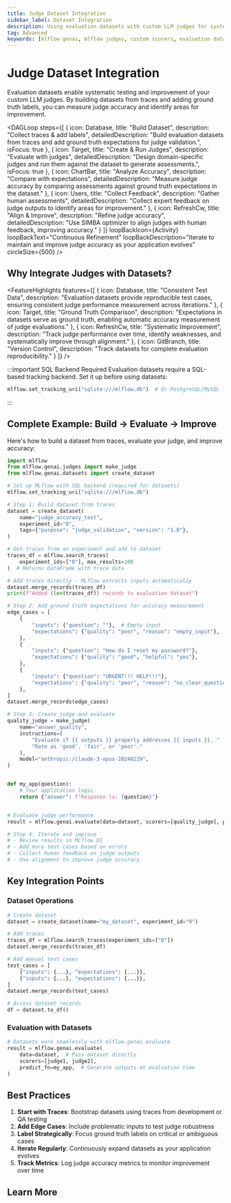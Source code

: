 ```yaml
---
title: Judge Dataset Integration
sidebar_label: Dataset Integration
description: Using evaluation datasets with custom LLM judges for systematic testing and improvement
tag: Advanced
keywords: [mlflow genai, mlflow judges, custom scorers, evaluation datasets, model evaluation, llm judge accuracy, alignment]
---
```



# Judge Dataset Integration

Evaluation datasets enable systematic testing and improvement of your custom LLM judges. By building datasets from traces and adding ground truth labels, you can measure judge accuracy and identify areas for improvement.

<DAGLoop
  steps={[
    {
      icon: Database,
      title: "Build Dataset",
      description: "Collect traces & add labels",
      detailedDescription: "Build evaluation datasets from traces and add ground truth expectations for judge validation.",
      isFocus: true
    },
    {
      icon: Target,
      title: "Create & Run Judges",
      description: "Evaluate with judges",
      detailedDescription: "Design domain-specific judges and run them against the dataset to generate assessments.",
      isFocus: true
    },
    {
      icon: ChartBar,
      title: "Analyze Accuracy",
      description: "Compare with expectations",
      detailedDescription: "Measure judge accuracy by comparing assessments against ground truth expectations in the dataset."
    },
    {
      icon: Users,
      title: "Collect Feedback",
      description: "Gather human assessments",
      detailedDescription: "Collect expert feedback on judge outputs to identify areas for improvement."
    },
    {
      icon: RefreshCw,
      title: "Align & Improve",
      description: "Refine judge accuracy",
      detailedDescription: "Use SIMBA optimizer to align judges with human feedback, improving accuracy."
    }
  ]}
  loopBackIcon={Activity}
  loopBackText="Continuous Refinement"
  loopBackDescription="Iterate to maintain and improve judge accuracy as your application evolves"
  circleSize={500}
/>

## Why Integrate Judges with Datasets?

<FeatureHighlights features={[
  {
    icon: Database,
    title: "Consistent Test Data",
    description: "Evaluation datasets provide reproducible test cases, ensuring consistent judge performance measurement across iterations."
  },
  {
    icon: Target,
    title: "Ground Truth Comparison",
    description: "Expectations in datasets serve as ground truth, enabling automatic accuracy measurement of judge evaluations."
  },
  {
    icon: RefreshCw,
    title: "Systematic Improvement",
    description: "Track judge performance over time, identify weaknesses, and systematically improve through alignment."
  },
  {
    icon: GitBranch,
    title: "Version Control",
    description: "Track datasets for complete evaluation reproducibility."
  }
]} />

:::important SQL Backend Required
Evaluation datasets require a SQL-based tracking backend. Set it up before using datasets:

```python
mlflow.set_tracking_uri("sqlite:///mlflow.db")  # Or PostgreSQL/MySQL
```

:::

## Complete Example: Build → Evaluate → Improve

Here's how to build a dataset from traces, evaluate your judge, and improve accuracy:

```python
import mlflow
from mlflow.genai.judges import make_judge
from mlflow.genai.datasets import create_dataset

# Set up MLflow with SQL backend (required for datasets)
mlflow.set_tracking_uri("sqlite:///mlflow.db")

# Step 1: Build dataset from traces
dataset = create_dataset(
    name="judge_accuracy_test",
    experiment_id="0",
    tags={"purpose": "judge_validation", "version": "1.0"},
)

# Get traces from an experiment and add to dataset
traces_df = mlflow.search_traces(
    experiment_ids=["0"], max_results=100
)  # Returns DataFrame with trace data

# Add traces directly - MLflow extracts inputs automatically
dataset.merge_records(traces_df)
print(f"Added {len(traces_df)} records to evaluation dataset")

# Step 2: Add ground truth expectations for accuracy measurement
edge_cases = [
    {
        "inputs": {"question": ""},  # Empty input
        "expectations": {"quality": "poor", "reason": "empty_input"},
    },
    {
        "inputs": {"question": "How do I reset my password?"},
        "expectations": {"quality": "good", "helpful": "yes"},
    },
    {
        "inputs": {"question": "URGENT!!! HELP!!!"},
        "expectations": {"quality": "poor", "reason": "no_clear_question"},
    },
]
dataset.merge_records(edge_cases)

# Step 3: Create judge and evaluate
quality_judge = make_judge(
    name="answer_quality",
    instructions=(
        "Evaluate if {{ outputs }} properly addresses {{ inputs }}. "
        "Rate as 'good', 'fair', or 'poor'."
    ),
    model="anthropic:/claude-3-opus-20240229",
)


def my_app(question):
    # Your application logic
    return {"answer": f"Response to: {question}"}


# Evaluate judge performance
result = mlflow.genai.evaluate(data=dataset, scorers=[quality_judge], predict_fn=my_app)

# Step 4: Iterate and improve
# - Review results in MLflow UI
# - Add more test cases based on errors
# - Collect human feedback on judge outputs
# - Use alignment to improve judge accuracy
```

## Key Integration Points

### Dataset Operations

```python
# Create dataset
dataset = create_dataset(name="my_dataset", experiment_id="0")

# Add traces
traces_df = mlflow.search_traces(experiment_ids=["0"])
dataset.merge_records(traces_df)

# Add manual test cases
test_cases = [
    {"inputs": {...}, "expectations": {...}},
    {"inputs": {...}, "expectations": {...}},
]
dataset.merge_records(test_cases)

# Access dataset records
df = dataset.to_df()
```

### Evaluation with Datasets

```python
# Datasets work seamlessly with mlflow.genai.evaluate
result = mlflow.genai.evaluate(
    data=dataset,  # Pass dataset directly
    scorers=[judge1, judge2],
    predict_fn=my_app,  # Generate outputs at evaluation time
)
```

## Best Practices

1. **Start with Traces**: Bootstrap datasets using traces from development or QA testing
2. **Add Edge Cases**: Include problematic inputs to test judge robustness
3. **Label Strategically**: Focus ground truth labels on critical or ambiguous cases
4. **Iterate Regularly**: Continuously expand datasets as your application evolves
5. **Track Metrics**: Log judge accuracy metrics to monitor improvement over time

## Learn More

<TilesGrid>
  <TileCard
    icon={RefreshCw}
    iconSize={48}
    title="Judge Alignment"
    description="Learn how to align judges with human feedback for improved accuracy."
    link="/genai/eval-monitor/scorers/llm-judge/alignment"
    linkText="Explore alignment →"
    containerHeight={64}
  />
  <TileCard
    icon={FileText}
    iconSize={48}
    title="Workflow Examples"
    description="See complete production patterns for judge development and deployment."
    link="/genai/eval-monitor/scorers/llm-judge/workflow"
    linkText="View workflows →"
    containerHeight={64}
  />
  <TileCard
    icon={Brain}
    iconSize={48}
    title="Custom LLM Judges"
    description="Return to the overview to explore more judge features and capabilities."
    link="/genai/eval-monitor/scorers/llm-judge/"
    linkText="Back to overview →"
    containerHeight={64}
  />
</TilesGrid>
